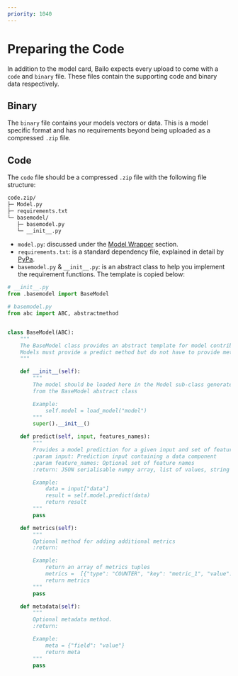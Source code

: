 ```yaml
---
priority: 1040
---
```



# Preparing the Code

In addition to the model card, Bailo expects every upload to come with a `code` and `binary` file. These files contain
the supporting code and binary data respectively.

## Binary

The `binary` file contains your models vectors or data. This is a model specific format and has no requirements beyond
being uploaded as a compressed `.zip` file.

## Code

The `code` file should be a compressed `.zip` file with the following file structure:

```txt
code.zip/
├─ Model.py
├─ requirements.txt
└─ basemodel/
   ├─ basemodel.py
   └─ __init__.py
```

- `model.py`: discussed under the [Model Wrapper](./model-wrapper) section.
- `requirements.txt`: is a standard dependency file, explained in detail by
  [PyPa](https://pip.pypa.io/en/stable/reference/requirements-file-format/).
- `basemodel.py` & `__init__.py`: is an abstract class to help you implement the requirement functions. The template is
  copied below:

```python
# __init__.py
from .basemodel import BaseModel

# basemodel.py
from abc import ABC, abstractmethod


class BaseModel(ABC):
    """
    The BaseModel class provides an abstract template for model contributors.
    Models must provide a predict method but do not have to provide metrics or metadata
    """

    def __init__(self):
        """
        The model should be loaded here in the Model sub-class generated
        from the BaseModel abstract class

        Example:
            self.model = load_model("model")
        """
        super().__init__()

    def predict(self, input, features_names):
        """
        Provides a model prediction for a given input and set of feature names
        :param input: Prediction input containing a data component
        :param feature_names: Optional set of feature names
        :return: JSON serialisable numpy array, list of values, string or bytes

        Example:
            data = input["data"]
            result = self.model.predict(data)
            return result
        """
        pass

    def metrics(self):
        """
        Optional method for adding additional metrics
        :return:

        Example:
            return an array of metrics tuples
            metrics =  [{"type": "COUNTER", "key": "metric_1", "value": 1}]
            return metrics
        """
        pass

    def metadata(self):
        """
        Optional metadata method.
        :return:

        Example:
            meta = {"field": "value"}
            return meta
        """
        pass
```

